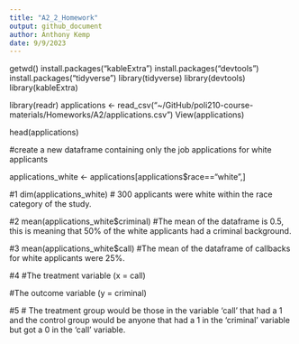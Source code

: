 ---
title: "A2_2_Homework"
output: github_document
author: Anthony Kemp 
date: 9/9/2023
---
getwd()
install.packages("kableExtra")
install.packages("devtools")
install.packages("tidyverse")
library(tidyverse)
library(devtools)
library(kableExtra)

library(readr)
applications <- read_csv("~/GitHub/poli210-course-materials/Homeworks/A2/applications.csv")
View(applications)

head(applications)

#create a new dataframe containing only the job applications for white applicants

applications_white <- applications[applications$race=="white",]

#1
dim(applications_white)
# 300 applicants were white within the race category of the study.

#2
mean(applications_white$criminal)
#The mean of the dataframe is 0.5, this is meaning that 50% of the white applicants had a criminal background.

#3
mean(applications_white$call)
#The mean of the dataframe of callbacks for white applicants were 25%.

#4
#The treatment variable (x = call) 

#The outcome variable (y = criminal)

#5
# The treatment group would be those in the variable 'call' that had a 1 and the control group would be anyone that had a 1 in the 'criminal' variable but got a 0 in the 'call' variable.
